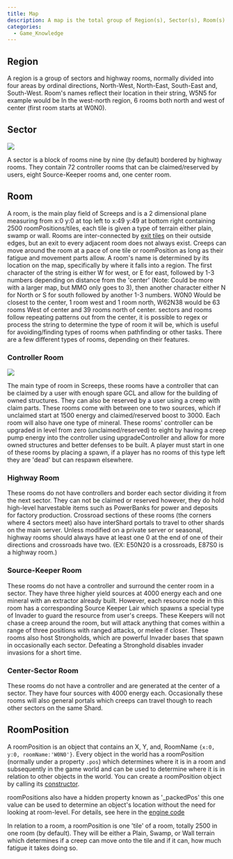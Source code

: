 ```yaml
---
title: Map
description: A map is the total group of Region(s), Sector(s), Room(s) and, RoomPosition(s) that a server has. A server generally has one or more regions (normally four total on the MMO/Seasonal), made up of sector(s), made up of room(s) which are made up of 2500 roomPositions (by default). Private servers have a main map that is default consisting of one sector with 72 rooms bordered by highways, and requires a mod to make new maps.
categories:
  - Game_Knowledge
---
```



## Region

A region is a group of sectors and highway rooms, normally divided into four areas by ordinal directions, North-West, North-East, South-East and, South-West. Room's names reflect their location in their string, W5N5 for example would be In the west-north region, 6 rooms both north and west of center (first room starts at W0N0).

## Sector

<Image src="/images/SectorFull.png" caption="An example of a sector, bordered by shared highway rooms to other sectors. Inside blue are the 'claimable' rooms, inside red are the unclaimable source-keeper rooms, inside the gold at-center is the center room." float="right" />

A sector is a block of rooms nine by nine (by default) bordered by highway rooms. They contain 72 controller rooms that can be claimed/reserved by users, eight Source-Keeper rooms and, one center room.

## Room

A room, is the main play field of Screeps and is a 2 dimensional plane measuring from x:0 y:0 at top left to x:49 y:49 at bottom right containing 2500 roomPositions/tiles, each tile is given a type of terrain either plain, swamp or wall. Rooms are inter-connected by [exit tiles](/Exit_tiles) on their outside edges, but an exit to every adjacent room does not always exist. Creeps can move around the room at a pace of one tile or roomPosition as long as their fatigue and movement parts allow. A room's name is determined by its location on the map, specifically by where it falls into a region. The first character of the string is either W for west, or E for east, followed by 1-3 numbers depending on distance from the 'center' (Note: Could be more with a larger map, but MMO only goes to 3), then another character either N for North or S for south followed by another 1-3 numbers. W0N0 Would be closest to the center, 1 room west and 1 room north, W62N38 would be 63 rooms West of center and 39 rooms north of center. sectors and rooms follow repeating patterns out from the center, it is possible to regex or process the string to determine the type of room it will be, which is useful for avoiding/finding types of rooms when pathfinding or other tasks. There are a few different types of rooms, depending on their features.

### Controller Room

<Image src="/images/CtrlRoom.png" caption="A Controller room, exit tiles shown left, spawn 'walls' shown right. These happen over exit tiles, when the room borders a respawn/novice zone." float="right" />

The main type of room in Screeps, these rooms have a controller that can be claimed by a user with enough spare GCL and allow for the building of owned structures. They can also be reserved by a user using a creep with claim parts. These rooms come with between one to two sources, which if unclaimed start at 1500 energy and claimed/reserved boost to 3000. Each room will also have one type of mineral. These rooms' controller can be upgraded in level from zero (unclaimed/reserved) to eight by having a creep pump energy into the controller using upgradeController and allow for more owned structures and better defenses to be built. A player must start in one of these rooms by placing a spawn, if a player has no rooms of this type left they are 'dead' but can respawn elsewhere.

### Highway Room

These rooms do not have controllers and border each sector dividing it from the next sector. They can not be claimed or reserved however, they do hold high-level harvestable items such as PowerBanks for power and deposits for factory production. Crossroad sections of these rooms (the corners where 4 sectors meet) also have interShard portals to travel to other shards on the main server. Unless modified on a private server or seasonal, highway rooms should always have at least one 0 at the end of one of their directions and crossroads have two. (EX: E50N20 is a crossroads, E87S0 is a highway room.)

### Source-Keeper Room

These rooms do not have a controller and surround the center room in a sector. They have three higher yield sources at 4000 energy each and one mineral with an extractor already built. However, each resource node in this room has a corresponding Source Keeper Lair which spawns a special type of Invader to guard the resource from user's creeps. These Keepers will not chase a creep around the room, but will attack anything that comes within a range of three positions with ranged attacks, or melee if closer. These rooms also host Strongholds, which are powerful Invader bases that spawn in occasionally each sector. Defeating a Stronghold disables invader invasions for a short time.

### Center-Sector Room

These rooms do not have a controller and are generated at the center of a sector. They have four sources with 4000 energy each. Occasionally these rooms will also general portals which creeps can travel though to reach other sectors on the same Shard.

## RoomPosition

A roomPosition is an object that contains an X, Y, and, RoomName `{x:0, y:0, roomName:'W0N0'}`. Every object in the world has a roomPosition (normally under a property `.pos`) which determines where it is in a room and subsequently in the game world and can be used to determine where it is in relation to other objects in the world. You can create a roomPosition object by calling its [constructor](https://docs.screeps.com/api/#RoomPosition.constructor).

roomPositions also have a hidden property known as '_packedPos' this one value can be used to determine an object's location without the need for looking at room-level. For details, see here in the [engine code](https://github.com/screeps/engine/blob/master/src/game/rooms.js#L1252)

In relation to a room, a roomPosition is one 'tile' of a room, totally 2500 in one room (by default). They will be either a Plain, Swamp, or Wall terrain which determines if a creep can move onto the tile and if it can, how much fatigue it takes doing so.